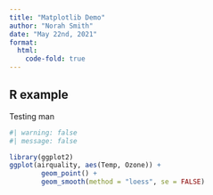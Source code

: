 ```yaml
---
title: "Matplotlib Demo"
author: "Norah Smith"
date: "May 22nd, 2021"
format: 
  html:
    code-fold: true
---
```


## R example

Testing man

```r
#| warning: false
#| message: false

library(ggplot2)
ggplot(airquality, aes(Temp, Ozone)) +
        geom_point() +
        geom_smooth(method = "loess", se = FALSE)
```
